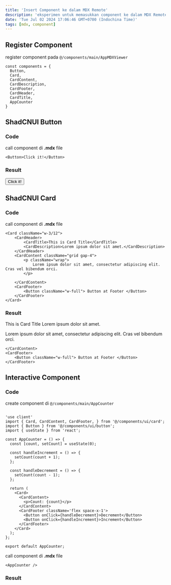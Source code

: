 ```yaml
---
title: 'Insert Component ke dalam MDX Remote'
description: 'eksperimen untuk memasukkan component ke dalam MDX Remote'
date: 'Tue Jul 02 2024 17:06:46 GMT+0700 (Indochina Time)'
tags: [mdx, component]
---
```

## Register Component
register component pada ``@/components/main/AppMDXViewer``
```
const components = { 
  Button,
  Card,
  CardContent,
  CardDescription,
  CardFooter,
  CardHeader,
  CardTitle,
  AppCounter 
}
```
 
## ShadCNUI Button
### Code 
call component di **.mdx** file
```
<Button>Click it!</Button>
```
### Result
<Button>Click it!</Button>

## ShadCNUI Card 
### Code
call component di **.mdx** file
```
<Card className="w-3/12">
    <CardHeader>
        <CardTitle>This is Card Title</CardTitle>
        <CardDescription>Lorem ipsum dolor sit amet.</CardDescription>
    </CardHeader>
    <CardContent className="grid gap-4">
        <p className="wrap">
            Lorem ipsum dolor sit amet, consectetur adipiscing elit. Cras vel bibendum orci.
        </p>
    
    </CardContent>
    <CardFooter>
        <Button className="w-full"> Button at Footer </Button>
    </CardFooter>
</Card>
```

### Result
<Card className="w-3/12">
    <CardHeader>
        <CardTitle>This is Card Title</CardTitle>
        <CardDescription>Lorem ipsum dolor sit amet.</CardDescription>
    </CardHeader>
    <CardContent className="grid gap-4">
        <p className="wrap">
            Lorem ipsum dolor sit amet, consectetur adipiscing elit. Cras vel bibendum orci.
        </p>
    
    </CardContent>
    <CardFooter>
        <Button className="w-full"> Button at Footer </Button>
    </CardFooter>
</Card>

## Interactive Component
### Code
create component di ``@/components/main/AppCounter``
``` 

'use client'
import { Card, CardContent, CardFooter, } from '@/components/ui/card';
import { Button } from '@/components/ui/button';
import { useState } from 'react';

const AppCounter = () => {
  const [count, setCount] = useState(0);

  const handleIncrement = () => {
    setCount(count + 1);
  };

  const handleDecrement = () => {
    setCount(count - 1);
  };

  return (
    <Card>
      <CardContent>
        <p>Count: {count}</p>
      </CardContent>
      <CardFooter className='flex space-x-1'>
        <Button onClick={handleDecrement}>Decrement</Button>
        <Button onClick={handleIncrement}>Increment</Button>
      </CardFooter>
    </Card>
  );
};

export default AppCounter;
```
call component di **.mdx** file
```
<AppCounter />
```

### Result
<AppCounter />